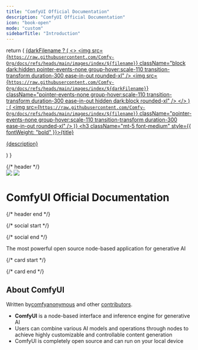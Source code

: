 ```yaml
---
title: "ComfyUI Official Documentation"
description: "ComfyUI Official Documentation"
icon: "book-open"
mode: "custom"
sidebarTitle: "Introduction"
---
```


  return (
    <a className="group cursor-pointer pb-8" href={href}>
      {darkFilename ? (
        <>
          <img
            src={`https://raw.githubusercontent.com/Comfy-Org/docs/refs/heads/main/images/index/${filename}`}
            className="block dark:hidden pointer-events-none group-hover:scale-110 transition-transform duration-300 ease-in-out rounded-xl"
          />
          <img
            src={`https://raw.githubusercontent.com/Comfy-Org/docs/refs/heads/main/images/index/${darkFilename}`}
            className="pointer-events-none group-hover:scale-110 transition-transform duration-300 ease-in-out hidden dark:block rounded-xl"
          />
        </>
      ) : (
        <img
          src={`https://raw.githubusercontent.com/Comfy-Org/docs/refs/heads/main/images/index/${filename}`}
          className="pointer-events-none group-hover:scale-110 transition-transform duration-300 ease-in-out rounded-xl"
        />
      )}
      <h3 className="mt-5 font-medium" style={{ fontWeight: "bold" }}>{title}</h3>
      <p className="mt-1.5">
        {description}
      </p>
    </a>
  )
}

<div className="relative">
{/* header */}
<div className="w-full text-center mt-16 pb-16">
<div className="mt-24 text-center">
        <img src="/logo/light.svg" className="block dark:hidden pointer-events-none mx-auto" />
        <img src="/logo/dark.svg" className="hidden dark:block pointer-events-none mx-auto"/>
</div>
<h1 style={{ fontSize: "18px", fontWeight: "bold", marginTop: "10px" }}>ComfyUI Official Documentation</h1>
</div>
{/* header end */}

{/* social start */}
<div className="text-center">
<div className="flex gap-4 justify-center items-center">
  <a href="https://github.com/comfyanonymous/ComfyUI/" target="_blank" className="hover:opacity-80">
    <Icon icon="github" iconType="solid" size={32}/>
  </a>
  <a href="https://x.com/ComfyUI" target="_blank" className="hover:opacity-80">
    <Icon icon="x-twitter" iconType="solid" size={32}/>
  </a>
  <a href="https://discord.com/invite/comfyorg" target="_blank" className="hover:opacity-80">
    <Icon icon="discord" iconType="solid" size={32}/>
  </a>
<a href="/images/index/qrcode.jpg" target="_blank" className="hover:opacity-80">
    <Icon icon="weixin" iconType="solid" size={32}/>
  </a>
</div>
</div>
{/* social end */}

<div className="px-4 lg:py-48 lg:pb-24 max-w-3xl mx-auto">

<p className="max-w-xl mx-auto px-4 mt-4 text-lg text-center text-gray-500 dark:text-zinc-500">
The most powerful open source node-based application for generative AI
</p>

{/* card  start */}

<div className="px-6 lg:px-0 mt-12 lg:mt-24 grid sm:grid-cols-2 gap-x-6 gap-y-4">
<HeroCard filename="light.jpg" darkFilename="dark.jpg" title="Installation" description="Install ComfyUI on your system" href="/installation/system_requirements" />

<HeroCard filename="example.jpg" darkFilename="example-dark.jpg" title="Tutorial" description="Use ComfyUI to realize your creative ideas" href="/get_started/first_generation" />

<HeroCard filename="node.jpg" darkFilename="node-dark.jpg" title="Built-in Nodes" description="Learn about each node in ComfyUI" href="/built-in-nodes/overview" />

<HeroCard filename="development.jpg" title="Development" description="Contribute to the millions of ComfyUI users" href="/development/overview" />
</div>

{/* card end */}
<div className="text-center">
<h2 className="text-2xl font-bold mb-4">About ComfyUI</h2>
<p className="mb-4">
Written by<a href="https://github.com/comfyanonymous" className="text-blue-500 dark:text-blue-400 underline hover:text-blue-600 dark:hover:text-blue-500">comfyanonymous</a> and other <a href="https://github.com/comfyanonymous/ComfyUI/graphs/contributors" className="text-blue-500 dark:text-blue-400 underline hover:text-blue-600 dark:hover:text-blue-500">contributors</a>.
</p>

<ul className="list-none space-y-2">
  <li><strong>ComfyUI</strong> is a node-based interface and inference engine for generative AI</li>
  <li>Users can combine various AI models and operations through nodes to achieve highly customizable and controllable content generation</li>
  <li>ComfyUI is completely open source and can run on your local device</li>
</ul>
</div>

</div>
</div>

